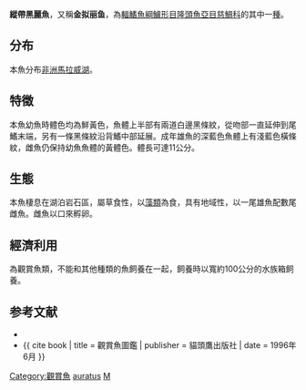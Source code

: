 {{Speciesbox
| name = 縱帶黑麗魚
| status = LC
| status_system = IUCN3.1
| genus = Melanochromis
| species = auratus
| authority = [[Boulenger|Boulenger]], 1897
| synonyms = *''Chromis aurata''<br /><small>Boulenger, 1897</small> 
*''Chromis auratus''<br /><small>Boulenger, 1897</small>
*''Pseudotropheus auratus''<br /><small>Boulenger, 1897</small>
*''Tilapia aurata''<br /><small>Boulenger, 1897</small>
}}

'''縱帶黑麗魚'''，又稱'''金拟丽鱼'''，為[[輻鰭魚綱|輻鰭魚綱]][[鱸形目|鱸形目]][[隆頭魚亞目|隆頭魚亞目]][[慈鯛科|慈鯛科]]的其中一[[種|種]]。

==分布==
本魚分布[[非洲|非洲]][[馬拉威湖|馬拉威湖]]。

==特徵==
本魚幼魚時體色均為鮮黃色，魚體上半部有兩道白邊黑條紋，從吻部一直延伸到尾鰭末端，另有一條黑條紋沿背鰭中部延展。成年雄魚的深藍色魚體上有淺藍色橫條紋，雌魚仍保持幼魚魚體的黃體色。體長可達11公分。

==生態==
本魚棲息在湖泊岩石區，屬草食性，以[[藻類|藻類]]為食，具有地域性，以一尾雄魚配數尾雌魚。雌魚以口來孵卵。

==經濟利用==
為觀賞魚類，不能和其他種類的魚飼養在一起，飼養時以寬約100公分的水族箱飼養。

==参考文献==
*{{FishBase_species|genus=Melanochromis|species=auratus|year=2011|month=12}}
*{{ cite book | title = 觀賞魚圖鑑 | publisher = 貓頭鷹出版社 | date = 1996年6月 }}
{{Taxonbar|from=Q647639}}

[[Category:觀賞魚|Category:觀賞魚]]
[[Category:黑麗魚屬|auratus]]
[[Category:1897年描述的鱼类|M]]